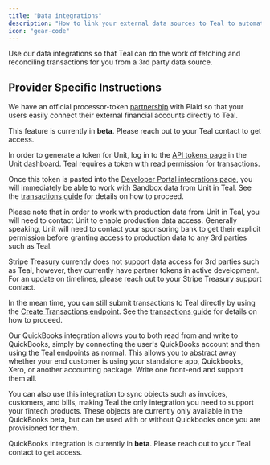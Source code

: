 ```yaml
---
title: "Data integrations"
description: "How to link your external data sources to Teal to automate transaction input."
icon: "gear-code"
---
```


Use our data integrations so that Teal can do the work of fetching and reconciling transactions for you from a 3rd party data source.

## Provider Specific Instructions

<Tabs>
  <Tab title="Plaid">

We have an official processor-token [partnership](https://plaid.com/docs/auth/partnerships/teal/) with Plaid so that your users easily connect their external financial 
accounts directly to Teal.

<Note>This feature is currently in **beta**. Please reach out to your Teal contact to get access.</Note>
  </Tab>
  <Tab title="Unit">

In order to generate a token for Unit, log in to the
<a href="https://app.s.unit.sh/api-tokens">API tokens page</a> in the Unit dashboard.
Teal requires a token with read permission for transactions.

Once this token is pasted into the [Developer Portal integrations page](https://developer.teal.dev/integrations), you will immediately be able to work with Sandbox data from Unit in Teal. See the [transactions guide](/transactions/overview) for details on how to proceed.

Please note that in order to work with production data from Unit in Teal, you will need to contact Unit to enable production data access. Generally speaking, Unit will need to contact your sponsoring bank to get their explicit permission before granting access to production data to any 3rd parties such as Teal.

  </Tab>
  <Tab title="Stripe Treasury">
Stripe Treasury currently does not support data access for 3rd parties such as Teal, however, they currently have partner tokens in active development. For an update on timelines, please reach out to your Stripe Treasury support contact.

In the mean time, you can still submit transactions to Teal directly by using the [Create Transactions endpoint](/api-reference/transactions/create_transactions). See the [transactions guide](/transactions/overview) for details on how to proceed.

  </Tab>
  <Tab title="QuickBooks">

Our QuickBooks integration allows you to both read from and write to QuickBooks, simply by connecting the user's QuickBooks account and then using the Teal endpoints as normal. This allows you to abstract away whether your end customer is using your standalone app, Quickbooks, Xero, or another accounting package. Write one front-end and support them all.

You can also use this integration to sync objects such as invoices, customers, and bills, making Teal the only integration you need to support your fintech products. These objects are currently only available in the QuickBooks beta, but can be used with or without Quickbooks once you are provisioned for them.

<Note>QuickBooks integration is currently in **beta**. Please reach out to your Teal contact to get access.</Note>

  </Tab>
</Tabs>